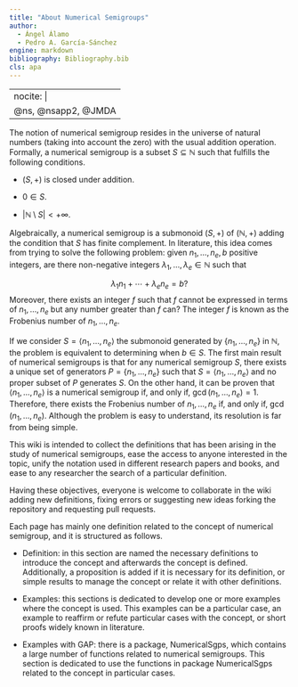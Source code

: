 ```yaml
---
title: "About Numerical Semigroups"
author: 
  - Ángel Álamo
  - Pedro A. García-Sánchez
engine: markdown
bibliography: Bibliography.bib
cls: apa
---
```


---
nocite: |
  @ns, @nsapp2, @JMDA
---

The notion of numerical semigroup resides in the universe of natural numbers (taking into account the zero) with the usual addition operation. Formally, a numerical semigroup is a subset $S \subseteq \mathbb{N}$ such that fulfills the following conditions.

  - $(S, +)$ is closed under addition.
  
  - $0 \in S$.
  
  - $|\mathbb{N} \setminus S| < + \infty$.
  
Algebraically, a numerical semigroup is a submonoid $(S,+)$ of $(\mathbb{N}, +)$ adding the condition that $S$ has finite complement. In literature, this idea comes from trying to solve the following problem: given $n_1, \ldots, n_e, b$ positive integers, are there non-negative integers $\lambda_1, \ldots, \lambda_e \in \mathbb{N}$ such that

$$
\lambda_1 n_1 + \cdots + \lambda_e n_e = b?
$$
Moreover, there exists an integer $f$ such that $f$ cannot be expressed in terms of $n_1, \ldots, n_e$ but any number greater than $f$ can? The integer $f$ is known as the Frobenius number of $n_1, \ldots, n_e$.


If we consider $S = \langle n_1, \ldots, n_e \rangle$ the submonoid generated by $\{n_1, \ldots, n_e \}$ in $\mathbb{N}$, the problem is equivalent to determining when $b \in S$. The first main result of numerical semigroups is that for any numerical semigroup $S$, there exists a unique set of generators $P = \{n_1, \ldots, n_e\}$ such that $S = \langle n_1, \ldots, n_e \rangle$ and no proper subset of $P$ generates $S$. On the other hand, it can be proven that $\langle n_1, \ldots, n_e \rangle$ is a numerical semigroup if, and only if, $\gcd(n_1, \ldots, n_e) = 1$. Therefore, there exists the Frobenius number of $n_1, \ldots, n_e$ if, and only if, $\gcd(n_1, \ldots, n_e)$. Although the problem is easy to understand, its resolution is far from being simple. 


This wiki is intended to collect the definitions that has been arising in the study of numerical semigroups, ease the access to anyone interested in the topic, unify the notation used in different research papers and books, and ease to any researcher the search of a particular definition.


Having these objectives, everyone is welcome to collaborate in the wiki adding new definitions, fixing errors or suggesting new ideas forking the repository and requesting pull requests.

Each page has mainly one definition related to the concept of numerical semigroup, and it is structured as follows.

  - Definition: in this section are named the necessary definitions to introduce the concept and afterwards the concept is defined. Additionally, a proposition is added if it is necessary for its definition, or simple results to manage the concept or relate it with other definitions.
  
  - Examples: this sections is dedicated to develop one or more examples where the concept is used. This examples can be a particular case, an example to reaffirm or refute particular cases with the concept, or short proofs widely known in literature.
  
  - Examples with GAP: there is a package, NumericalSgps, which contains a large number of functions related to numerical semigroups. This section is dedicated to use the functions in package NumericalSgps related to the concept in particular cases.








